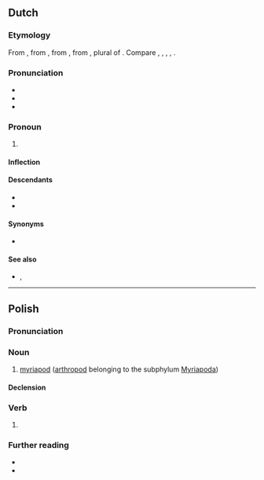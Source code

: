 ==Dutch==

===Etymology===
From {{inh|nl|dum|wi}}, from {{inh|nl|odt|wī}}, from {{inh|nl|gem-pro|*wīz}}, from {{der|nl|ine-pro|*wéy-}}, plural of {{m|ine-pro|*éǵh₂}}. Compare {{cog|nds|wi}}, {{cog|fy|wy}}, {{cog|de|wir}}, {{cog|en|we}}, {{cog|da|vi}}.

===Pronunciation===
* {{IPA|nl|/ʋɛi̯/|qual1=stressed|/ʋə/|qual2=unstressed}}
* {{audio|nl|Nl-wij.ogg|audio}}
* {{homophones|nl|wei}}

===Pronoun===
{{head|nl|pronoun|cat2=personal pronouns}}

# {{n-g|the [[first-person]] [[plural]] [[personal pronoun]]; refers to the speakers}}

====Inflection====
{{nl-decl-personal pronouns}}

====Descendants====
* {{desc|gmw-jdt|wāi}}
* {{desc|dcr|wellie}}

====Synonyms====
* {{l|nl|we}}

====See also====
* {{l|nl|ons}}, {{l|nl|onze}}

----

==Polish==
{{wp|lang=pl}}

===Pronunciation===
{{pl-p}}

===Noun===
{{pl-noun|m-an}}

# [[myriapod]] ([[arthropod]] belonging to the subphylum [[Myriapoda]])

====Declension====
{{pl-decl-noun-m-an|genp=wijów}}

===Verb===
{{head|pl|verb form}}

# {{inflection of|pl|wić||2|s|impr|pres}}

===Further reading===
* {{R:pl:WSJP}}
* {{R:pl:PWN}}

{{C|pl|Myriapods}}